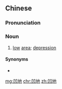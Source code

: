 ==Chinese==
{{zh-forms}}

===Pronunciation===
{{zh-pron
|m=āodì
|cat=n
}}

===Noun===
{{zh-noun}}

# {{lb|zh|geography}} [[low]] [[area]]; [[depression]]

====Synonyms====
* {{zh-l|洼地}}

[[mg:凹地]]
[[chr:凹地]]
[[zh:凹地]]